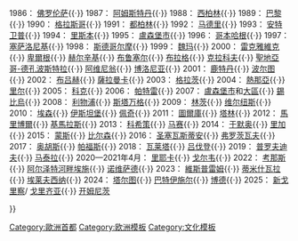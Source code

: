 <noinclude>
{{noteTA
|G1=地名
|G2=比利时地名
|1=zh-cn:吉马良斯;zh-hk:基馬拉斯;
}}
</noinclude>{{Navbox
|name = 歐洲文化之都
|image =[[file:European Capital of Culture.svg|80px]]

|title = [[欧洲文化之都]]
|list1 = <div>
1985：{{flagicon|GRE}} [[雅典]]{{·}}
1986：{{flagicon|ITA}} [[佛罗伦萨]]{{·}}
1987：{{flagicon|HOL}} [[阿姆斯特丹]]{{·}}
1988：{{flagicon|GER}} [[西柏林|西]][[柏林]]{{·}}
1989：{{flagicon|FRA}} [[巴黎]]{{·}}
1990：{{flagicon|UK}} [[格拉斯哥]]{{·}}
1991：{{flagicon|IRL}} [[都柏林]]{{·}}
1992：{{flagicon|ESP}} [[马德里]]{{·}}
1993：{{flagicon|BEL}} [[安特卫普]]{{·}}
1994：{{flagicon|PRT}} [[里斯本]]{{·}}
1995：{{flagicon|LUX}} [[盧森堡 (城市)|盧森堡市]]{{·}}
1996：{{flagicon|DEN}} [[哥本哈根]]{{·}}
1997：{{flagicon|GRE}} [[塞萨洛尼基]]{{·}}
1998：{{flagicon|SWE}} [[斯德哥尔摩]]{{·}}
1999：{{flagicon|GER}} [[魏玛]]{{·}}
2000：{{flagicon|ISL}} [[雷克雅維克]]{{·}} {{flagicon|NOR}} [[卑爾根]]{{·}} {{flagicon|FIN}} [[赫尔辛基]]{{·}} {{flagicon|BEL}} [[布鲁塞尔]]{{·}} {{flagicon|CZE}} [[布拉格]]{{·}} {{flagicon|POL}} [[克拉科夫]]{{·}} {{flagicon|ESP}} [[聖地亞哥-德孔波斯特拉]]{{·}}{{flagicon|FRA}} [[阿维尼翁]]{{·}} {{flagicon|ITA}} [[博洛尼亚]]{{·}}
2001：{{flagicon|HOL}} [[鹿特丹]]{{·}} {{flagicon|PRT}} [[波尔图]]{{·}}
2002：{{flagicon|BEL}} [[布吕赫]]{{·}} {{flagicon|ESP}} [[薩拉曼卡]]{{·}}
2003：{{flagicon|AUT}} [[格拉茨]]{{·}}
2004：{{flagicon|ITA}} [[熱那亞]]{{·}} {{flagicon|FRA}} [[里尔]]{{·}}
2005：{{flagicon|IRL}} [[科克 (爱尔兰)|科克]]{{·}}
2006：{{flagicon|GRE}} [[帕特雷]]{{·}}
2007：{{flagicon|LUX}} [[盧森堡 (城市)|盧森堡市]]和[[盧森堡區|大區]]{{·}} {{flagicon|ROM}} [[錫比烏]]{{·}}
2008：{{flagicon|UK}} [[利物浦]]{{·}} {{flagicon|NOR}} [[斯塔万格]]{{·}}
2009：{{flagicon|AUT}} [[林茨]]{{·}} {{flagicon|LTU}} [[维尔纽斯]]{{·}}
2010：{{flagicon|GER}} [[埃森]]{{·}} {{flagicon|TUR}} [[伊斯坦堡]]{{·}} {{flagicon|HUN}} [[佩奇]]{{·}} 
2011：{{flagicon|FIN}} [[圖爾庫]]{{·}} {{flagicon|EST}} [[塔林]]{{·}}
2012：{{flagicon|SLO}} [[馬里博爾]]{{·}} {{flagicon|POR}} [[基馬拉斯]]{{·}}
2013：{{flagicon|SVK}} [[科希策]]{{·}} {{flagicon|FRA}} [[马赛]]{{·}}
2014：{{flagicon|SWE}} [[于默奥]]{{·}} {{flagicon|LAT}} [[里加]]{{·}}
2015：{{flagicon|BEL}} [[蒙斯]]{{·}} {{flagicon|CZE}} [[比尔森]]{{·}}
2016：{{flagicon|ESP}} [[圣塞瓦斯蒂安]]{{·}} {{flagicon|POL}} [[弗罗茨瓦夫]]{{·}}
2017：{{flagicon|DEN}} [[奥胡斯]]{{·}} {{flagicon|CYP}} [[帕福斯]]{{·}}
2018：{{flagicon|MLT}} [[瓦莱塔]]{{·}} {{flagicon|NLD}} [[吕伐登]]{{·}}
2019：{{flagicon|BGR}} [[普罗夫迪夫]]{{·}} {{flagicon|ITA}} [[马泰拉]]{{·}}
2020—2021年4月：{{flagicon|CRO}} [[里耶卡]]{{·}} {{flagicon|IRL}} [[戈尔韦]]{{·}}
2022：{{flagicon|LTU}} [[考那斯]]{{·}} {{flagicon|LUX}} [[阿尔泽特河畔埃施]]{{·}} {{flagicon|SRB}} [[诺维萨德]]{{·}}
2023：{{flagicon|HUN}} [[維斯普雷姆]]{{·}} {{flagicon|ROU}} [[蒂米什瓦拉]]{{·}} {{flagicon|GRE}} [[埃莱夫西纳]]{{·}}
2024：{{flagicon|EST}} [[塔尔图]]{{·}} {{flagicon|AUT}} [[巴特伊施尔]]{{·}} {{flagicon|NOR}} [[博德]]{{·}}
2025：{{flagicon|SLO}} [[新戈里察]]/{{flagicon|ITA}} [[戈里齐亚]]{{·}} {{flagicon|GER}} [[开姆尼茨]]
</div>
}}<noinclude>
<!--Categories-->
[[Category:歐洲首都]]
[[Category:欧洲模板]]
[[Category:文化模板]]
</noinclude>